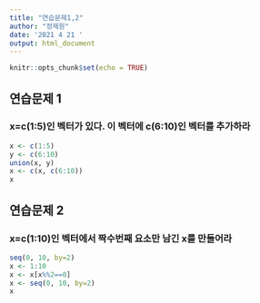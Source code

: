 ```yaml
---
title: "연습문제1,2"
author: "정제원"
date: '2021 4 21 '
output: html_document
---
```


```r
knitr::opts_chunk$set(echo = TRUE)
```

## 연습문제 1
### x=c(1:5)인 벡터가 있다. 이 벡터에 c(6:10)인 벡터를 추가하라



```r
x <- c(1:5)
y <- c(6:10)
union(x, y)
x <- c(x, c(6:10))
x
```

## 연습문제 2

### x=c(1:10)인 벡터에서 짝수번째 요소만 남긴 x를 만들어라
```r
seq(0, 10, by=2)
x <- 1:10
x <- x[x%%2==0]
x <- seq(0, 10, by=2)
x
```


